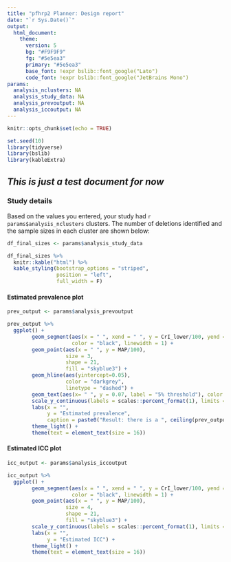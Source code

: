 ```yaml
---
title: "pfhrp2 Planner: Design report"
date: "`r Sys.Date()`"
output: 
  html_document:
    theme: 
      version: 5
      bg: "#F9F9F9"
      fg: "#5e5ea3"
      primary: "#5e5ea3"
      base_font: !expr bslib::font_google("Lato")
      code_font: !expr bslib::font_google("JetBrains Mono")
params:
  analysis_nclusters: NA
  analysis_study_data: NA
  analysis_prevoutput: NA
  analysis_iccoutput: NA
---
```


```r
knitr::opts_chunk$set(echo = TRUE)

set.seed(10)
library(tidyverse)
library(bslib)
library(kableExtra)
```

## *This is just a test document for now *

### Study details 
Based on the values you entered, your study had  `r params$analysis_nclusters` clusters. The number of deletions identified and the sample sizes in each cluster are shown below:

```r
df_final_sizes <- params$analysis_study_data

df_final_sizes %>% 
  knitr::kable("html") %>%
  kable_styling(bootstrap_options = "striped", 
                position = "left",
                full_width = F) 
```

#### Estimated prevalence plot

```r
prev_output <- params$analysis_prevoutput

prev_output %>% 
  ggplot() +
        geom_segment(aes(x = " ", xend = " ", y = CrI_lower/100, yend = CrI_upper/100),
                     color = "black", linewidth = 1) +
        geom_point(aes(x = " ", y = MAP/100),
                   size = 3,
                   shape = 21,
                   fill = "skyblue3") +
        geom_hline(aes(yintercept=0.05),
                   color = "darkgrey",
                   linetype = "dashed") +
        geom_text(aes(x= " ", y = 0.07, label = "5% threshold"), color = "darkgrey") +
        scale_y_continuous(labels = scales::percent_format(1), limits = c(0,1)) +
        labs(x = "",
             y = "Estimated prevalence",
             caption = paste0("Result: there is a ", ceiling(prev_output$prob_above_threshold*100), "% probability that pfhrp2 prevalence is above 5%")) +
        theme_light() +
        theme(text = element_text(size = 16))
```

#### Estimated ICC plot
```r
icc_output <- params$analysis_iccoutput

icc_output %>% 
  ggplot() +
        geom_segment(aes(x = " ", xend = " ", y = CrI_lower/100, yend = CrI_upper/100), 
                     color = "black", linewidth = 1) +
        geom_point(aes(x = " ", y = MAP/100), 
                   size = 4, 
                   shape = 21,
                   fill = "skyblue3") +
        scale_y_continuous(labels = scales::percent_format(1), limits = c(0,1)) +
        labs(x = "",
             y = "Estimated ICC") +
        theme_light() +
        theme(text = element_text(size = 16)) 
```